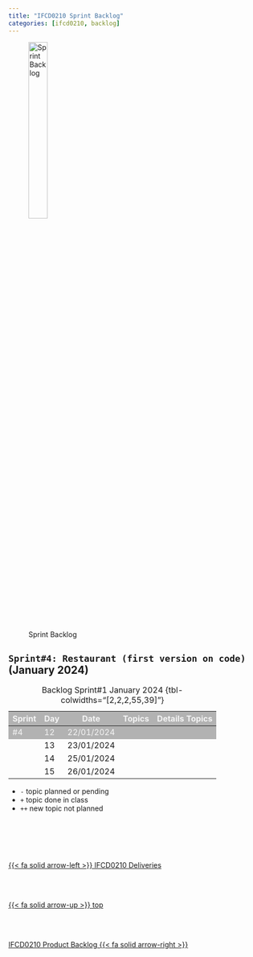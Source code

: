 ```yaml
---
title: "IFCD0210 Sprint Backlog"
categories: [ifcd0210, backlog]
---
```


<style>
tr:nth-child(1) {
  background-color: #b2b2b2!important;
  color: #f4f4f4!important;
}
</style>


![Sprint Backlog](/images/home/backlog.jpg){width="30%"}

##  ``Sprint#4: Restaurant (first version on code)`` (January 2024)

::: {.column-page-right}
| Sprint | Day | Date | Topics |  Details Topics |
| -- | -- | -- | -- | -- |
| #4 | 12 | 22/01/2024 |  |  |
|  | 13 | 23/01/2024 |  |  |
|  | 14 | 25/01/2024 |  |  |
|  | 15 | 26/01/2024 |  |  |
: Backlog Sprint#1 January 2024 {tbl-colwidths="[2,2,2,55,39]"}
:::

::: {.callout-note}
- `-` topic planned or pending
- `+` topic done in class
- `++` new topic not planned
:::



<!--- navLinks -->
<br><br>
<div class=row>
<br>
<div class='column left previous'>
<br>
[{{< fa solid arrow-left >}} IFCD0210 Deliveries](/ifcd0210-24/ifcd0210deliveries-24.qmd)
<br>
</div>
<br>
<div class='column center'>
<br>
[{{< fa solid arrow-up >}} top](#top)
<br>
</div>
<br>
<div class='column right next'>
<br>
[IFCD0210 Product Backlog  {{< fa solid arrow-right >}}](/ifcd0210-24/ifcd0210backlog-product-24.qmd)
<br>
</div>
<br>
</div>
